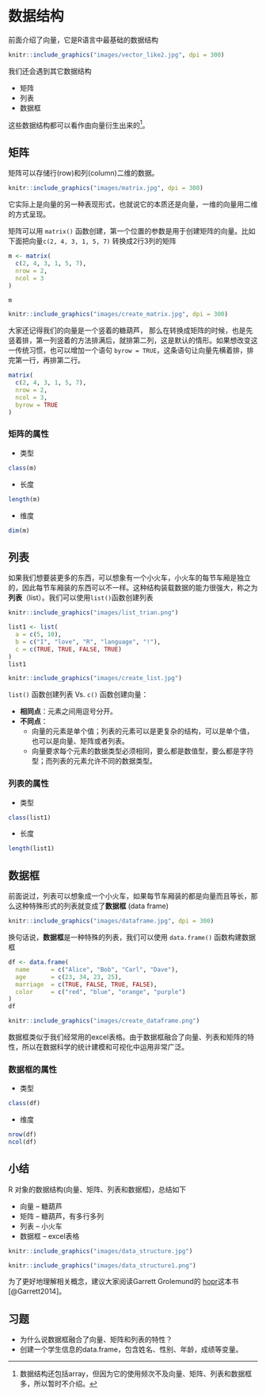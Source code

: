 # 数据结构 {#data-structure}

前面介绍了向量，它是R语言中最基础的数据结构

```r
knitr::include_graphics("images/vector_like2.jpg", dpi = 300)
```


我们还会遇到其它数据结构

- 矩阵
- 列表
- 数据框

这些数据结构都可以看作由向量衍生出来的^[数据结构还包括array，但因为它的使用频次不及向量、矩阵、列表和数据框多，所以暂时不介绍。]。



## 矩阵

矩阵可以存储行(row)和列(column)二维的数据。


```r
knitr::include_graphics("images/matrix.jpg", dpi = 300)
```

它实际上是向量的另一种表现形式，也就说它的本质还是向量，一维的向量用二维的方式呈现。


矩阵可以用 `matrix()` 函数创建，第一个位置的参数是用于创建矩阵的向量。比如下面把向量`c(2, 4, 3, 1, 5, 7)` 转换成2行3列的矩阵

```r
m <- matrix(
  c(2, 4, 3, 1, 5, 7),
  nrow = 2, 
  ncol = 3
)

m
```

```r
knitr::include_graphics("images/create_matrix.jpg", dpi = 300)
```


大家还记得我们的向量是一个竖着的糖葫芦， 那么在转换成矩阵的时候，也是先竖着排，第一列竖着的方法排满后，就排第二列，这是默认的情形。如果想改变这一传统习惯，也可以增加一个语句 `byrow = TRUE`，这条语句让向量先横着排，排完第一行，再排第二行。

```r
matrix(
  c(2, 4, 3, 1, 5, 7),
  nrow = 2, 
  ncol = 3,
  byrow = TRUE
)
```

### 矩阵的属性

- 类型

```r
class(m)
```


- 长度

```r
length(m)
```


- 维度
```r
dim(m)
```




## 列表

如果我们想要装更多的东西，可以想象有一个小火车，小火车的每节车厢是独立的，因此每节车厢装的东西可以不一样。这种结构装载数据的能力很强大，称之为**列表**（list）。我们可以使用`list()`函数创建列表


```r
knitr::include_graphics("images/list_trian.png")
```


```r
list1 <- list(
  a = c(5, 10),
  b = c("I", "love", "R", "language", "!"),
  c = c(TRUE, TRUE, FALSE, TRUE)
)
list1
```


```r
knitr::include_graphics("images/create_list.jpg")
```


::: {.rmdnote}

`list()` 函数创建列表 Vs. `c()` 函数创建向量：

- **相同点**：元素之间用逗号分开。
- **不同点**：
  - 向量的元素是单个值；列表的元素可以是更复杂的结构，可以是单个值，也可以是向量、矩阵或者列表。
  - 向量要求每个元素的数据类型必须相同，要么都是数值型，要么都是字符型；而列表的元素允许不同的数据类型。

:::





### 列表的属性

- 类型

```r
class(list1)
```


- 长度
```r
length(list1)
```



## 数据框
前面说过，列表可以想象成一个小火车，如果每节车厢装的都是向量而且等长，那么这种特殊形式的列表就变成了**数据框** (data frame)

```r
knitr::include_graphics("images/dataframe.jpg", dpi = 300)
```



换句话说，**数据框**是一种特殊的列表，我们可以使用 `data.frame()` 函数构建数据框

```r
df <- data.frame(
  name      = c("Alice", "Bob", "Carl", "Dave"),
  age       = c(23, 34, 23, 25),
  marriage  = c(TRUE, FALSE, TRUE, FALSE),
  color     = c("red", "blue", "orange", "purple")
)
df
```



```r
knitr::include_graphics("images/create_dataframe.png")
```

数据框类似于我们经常用的excel表格。由于数据框融合了向量、列表和矩阵的特性，所以在数据科学的统计建模和可视化中运用非常广泛。

### 数据框的属性

- 类型

```r
class(df) 
```


- 维度
```r
nrow(df)
ncol(df)
```


## 小结

R 对象的数据结构(向量、矩阵、列表和数据框)，总结如下

- 向量  -- 糖葫芦
- 矩阵  -- 糖葫芦，有多行多列
- 列表  -- 小火车
- 数据框 -- excel表格
<!-- - array --- 土司面包一样 -->


```r
knitr::include_graphics("images/data_structure.jpg")
```



```r
knitr::include_graphics("images/data_structure1.png")
```

为了更好地理解相关概念，建议大家阅读Garrett Grolemund的
[hopr](https://rstudio-education.github.io/hopr/)这本书 [@Garrett2014]。




## 习题

- 为什么说数据框融合了向量、矩阵和列表的特性？
- 创建一个学生信息的data.frame，包含姓名、性别、年龄，成绩等变量。
